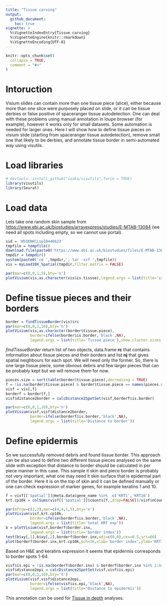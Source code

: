 ```yaml
---
title: "Tissue carving"
output: 
  github_document:
    toc: true
vignette: >
  %\VignetteIndexEntry{Tissue carving}
  %\VignetteEngine{knitr::rmarkdown}
  %\VignetteEncoding{UTF-8}
---
```


```r
knitr::opts_chunk$set(
  collapse = TRUE,
  comment = "#>"
)
```

# Intoruction

Visium slides can contain more than one tissue piece (slice), either because more than one slice were purposely placed on slide, or it can be tissue derbies or false positive of spaceranger tissue autodetection. One can deal with these problems using manual annotation in loupe browser (for example), however it works only for small datasets. Some automation is needed for larger ones. Here I will show how to define tissue pieces on visium slide (starting from spaceranger tissue autodetection), remove small one that likely to be derbies, and annotate tissue border in semi-automated way using visutils.

# Load libraries

```r
# devtools::install_github("iaaka/visutils",force = TRUE)
library(visutils)
library(Seurat)
```

# Load data

Lets take one random skin sample from <https://www.ebi.ac.uk/biostudies/arrayexpress/studies/E-MTAB-13084> (we need all spots including empty, so we cannot use portal).

```r
sid = 'WSSKNKCLsp10446623'
tmpfile = tempfile()
download.file(paste0('https://www.ebi.ac.uk/biostudies/files/E-MTAB-13084/',sid,'.tar.gz'),tmpfile,quiet = TRUE)
tmpdir = tempdir()
system(paste0('cd ',tmpdir,'; tar -xzf ',tmpfile))
vis = myLoad10X_Spatial(tmpdir,filter.matrix = FALSE)
```

```r
par(mar=c(0,0,1,5),bty='n')
plotVisium(vis,as.character(vis$is.tissue),legend.args = list(title='is tissue'),cex=0.6)
```

# Define tissue pieces and their borders

```r
border = findTissueBorder(vis)$rc
par(mar=c(0,0,1,10),bty='n')
plotVisium(vis,as.character(border$tissue.piece),
           border=ifelse(border$is.border,'black',NA),
           legend.args = list(title='Tissue piece'),show.cluster.sizes = TRUE)
```

*findTissueBorder* return list of two objects, data.frame **rc** that contains information about tissue pieces and their borders and list **nj** that gives spatial neighbours for each spot. We will need only the former.
So, there is one large tissue piece, some obvious debris and few larger pieces that can be probably kept but we will remove them for now.

```r
pieces.size = sort(table(border$tissue.piece),decreasing = TRUE)
f = !is.na(border$tissue.piece) & border$tissue.piece == names(pieces.size)[1]
visf = vis[,f]
borderf = border[f,]
visf$distance2border = calcDistance2SpotSet(visf,borderf$is.border)

par(mar=c(0,0,1,10),bty='n')
plotVisium(visf,visf$distance2border,
           border=ifelse(borderf$is.border,'black',NA),
           legend.args = list(title='Distance to border'))
```

# Define epidermis
So we successfully removed debris and found tissue border. This approach can be also used to define two different tissue pieces analysed on the same slide with exception that distance to border should be calculated in per piece manner in this case.
This sample it skin and piece border is probably not very important, what one may need it skin surface that is epidermal part of the border. Here it is on the top of skin and it can be defined manually or one can check expression of marker genes, for example keratins 1 and 10.

```r
f = visf[['Spatial']]@meta.data$gene_name %in%  c('KRT1','KRT10')
krt.cp10k = colSums(visf[['Spatial']]$counts[f,,drop=FALSE])/visf$nCount_Spatial*1e4

par(mfrow=c(2,2),mar=c(4,4,1,5),bty='n')
plotVisium(visf,krt.cp10k,
           border=ifelse(borderf$is.border,'black',NA),
           legend.args = list(title='total KRT exp'))
b = plotVisium(visf,borderf$border.inx,
           legend.args = list(title='border index'))
text(b$xy[,1],b$xy[,2],borderf$border.inx,adj=c(0,0),cex=0.5,srt=60)
plot(borderf$border.inx,krt.cp10k,pch=16,xlab='border index',ylab='KRT1 + KRT10 CP10K')

```
Based on H&E and keratins expression it seems that epidermis corresponds to border spots 1-64.
```r
visf$is.epi = !is.na(borderf$border.inx) & borderf$border.inx %in% 1:64
visf$distance2epi = calcDistance2SpotSet(visf,visf$is.epi)
par(mar=c(0,0,1,10),bty='n')
plotVisium(visf,visf$distance2epi,
           border=ifelse(visf$is.epi,'black',NA),
           legend.args = list(title='Distance to epidermis'))
```


This annotation can be used for  [Tissue in depth](../vignettes/TissueInDepth.md) analyses.
